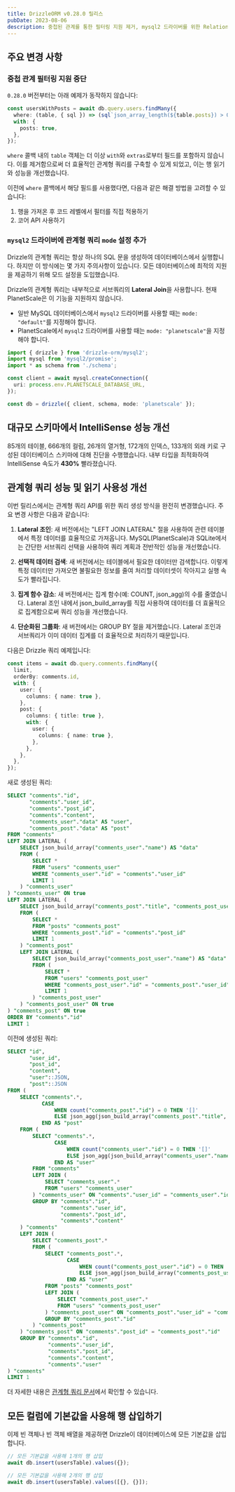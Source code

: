 ```yaml
---
title: DrizzleORM v0.28.0 릴리스
pubDate: 2023-08-06
description: 중첩된 관계를 통한 필터링 지원 제거, mysql2 드라이버를 위한 Relational Queries 모드 설정 추가, 대규모 스키마에 대한 IntelliSense 성능 개선, Relational Queries 성능 및 사용성 향상. 모든 컬럼에 기본값을 사용하여 행을 삽입하는 기능 추가.
---
```


## 주요 변경 사항


### 중첩 관계 필터링 지원 중단

`0.28.0` 버전부터는 아래 예제가 동작하지 않습니다:

```ts
const usersWithPosts = await db.query.users.findMany({
  where: (table, { sql }) => (sql`json_array_length(${table.posts}) > 0`),
  with: {
    posts: true,
  },
});
```

`where` 콜백 내의 `table` 객체는 더 이상 `with`와 `extras`로부터 필드를 포함하지 않습니다. 이를 제거함으로써 더 효율적인 관계형 쿼리를 구축할 수 있게 되었고, 이는 행 읽기와 성능을 개선했습니다.

이전에 `where` 콜백에서 해당 필드를 사용했다면, 다음과 같은 해결 방법을 고려할 수 있습니다:

1. 행을 가져온 후 코드 레벨에서 필터를 직접 적용하기
2. 코어 API 사용하기


### `mysql2` 드라이버에 관계형 쿼리 `mode` 설정 추가

Drizzle의 관계형 쿼리는 항상 하나의 SQL 문을 생성하여 데이터베이스에서 실행합니다. 하지만 이 방식에는 몇 가지 주의사항이 있습니다. 모든 데이터베이스에 최적의 지원을 제공하기 위해 모드 설정을 도입했습니다.

Drizzle의 관계형 쿼리는 내부적으로 서브쿼리의 **Lateral Join**을 사용합니다. 현재 PlanetScale은 이 기능을 지원하지 않습니다.

- 일반 MySQL 데이터베이스에서 `mysql2` 드라이버를 사용할 때는 `mode: "default"`를 지정해야 합니다.
- PlanetScale에서 `mysql2` 드라이버를 사용할 때는 `mode: "planetscale"`을 지정해야 합니다.

```ts copy {9}
import { drizzle } from 'drizzle-orm/mysql2';
import mysql from 'mysql2/promise';
import * as schema from './schema';

const client = await mysql.createConnection({
  uri: process.env.PLANETSCALE_DATABASE_URL,
});

const db = drizzle({ client, schema, mode: 'planetscale' });
```


## 대규모 스키마에서 IntelliSense 성능 개선

85개의 테이블, 666개의 컬럼, 26개의 열거형, 172개의 인덱스, 133개의 외래 키로 구성된 데이터베이스 스키마에 대해 진단을 수행했습니다. 내부 타입을 최적화하여 IntelliSense 속도가 **430%** 빨라졌습니다.


## 관계형 쿼리 성능 및 읽기 사용성 개선

이번 릴리스에서는 관계형 쿼리 API를 위한 쿼리 생성 방식을 완전히 변경했습니다. 주요 변경 사항은 다음과 같습니다:

1. **Lateral 조인**: 새 버전에서는 "LEFT JOIN LATERAL" 절을 사용하여 관련 테이블에서 특정 데이터를 효율적으로 가져옵니다. MySQL(PlanetScale)과 SQLite에서는 간단한 서브쿼리 선택을 사용하여 쿼리 계획과 전반적인 성능을 개선했습니다.

2. **선택적 데이터 검색**: 새 버전에서는 테이블에서 필요한 데이터만 검색합니다. 이렇게 특정 데이터만 가져오면 불필요한 정보를 줄여 처리할 데이터셋이 작아지고 실행 속도가 빨라집니다.

3. **집계 함수 감소**: 새 버전에서는 집계 함수(예: COUNT, json_agg)의 수를 줄였습니다. Lateral 조인 내에서 json_build_array를 직접 사용하여 데이터를 더 효율적으로 집계함으로써 쿼리 성능을 개선했습니다.

4. **단순화된 그룹화**: 새 버전에서는 GROUP BY 절을 제거했습니다. Lateral 조인과 서브쿼리가 이미 데이터 집계를 더 효율적으로 처리하기 때문입니다.

다음은 Drizzle 쿼리 예제입니다:

```ts
const items = await db.query.comments.findMany({
  limit,
  orderBy: comments.id,
  with: {
    user: {
      columns: { name: true },
    },
    post: {
      columns: { title: true },
      with: {
        user: {
          columns: { name: true },
        },
      },
    },
  },
});
```

새로 생성된 쿼리:

```sql
SELECT "comments"."id",
       "comments"."user_id",
       "comments"."post_id",
       "comments"."content",
       "comments_user"."data" AS "user",
       "comments_post"."data" AS "post"
FROM "comments"
LEFT JOIN LATERAL (
    SELECT json_build_array("comments_user"."name") AS "data"
    FROM (
        SELECT *
        FROM "users" "comments_user"
        WHERE "comments_user"."id" = "comments"."user_id"
        LIMIT 1
    ) "comments_user"
) "comments_user" ON true
LEFT JOIN LATERAL (
    SELECT json_build_array("comments_post"."title", "comments_post_user"."data") AS "data"
    FROM (
        SELECT *
        FROM "posts" "comments_post"
        WHERE "comments_post"."id" = "comments"."post_id"
        LIMIT 1
    ) "comments_post"
    LEFT JOIN LATERAL (
        SELECT json_build_array("comments_post_user"."name") AS "data"
        FROM (
            SELECT *
            FROM "users" "comments_post_user"
            WHERE "comments_post_user"."id" = "comments_post"."user_id"
            LIMIT 1
        ) "comments_post_user"
    ) "comments_post_user" ON true
) "comments_post" ON true
ORDER BY "comments"."id"
LIMIT 1
```

이전에 생성된 쿼리:

```sql
SELECT "id",
       "user_id",
       "post_id",
       "content",
       "user"::JSON,
       "post"::JSON
FROM (
    SELECT "comments".*,
           CASE
               WHEN count("comments_post"."id") = 0 THEN '[]'
               ELSE json_agg(json_build_array("comments_post"."title", "comments_post"."user"::JSON))::text
           END AS "post"
    FROM (
        SELECT "comments".*,
               CASE
                   WHEN count("comments_user"."id") = 0 THEN '[]'
                   ELSE json_agg(json_build_array("comments_user"."name"))::text
               END AS "user"
        FROM "comments"
        LEFT JOIN (
            SELECT "comments_user".*
            FROM "users" "comments_user"
        ) "comments_user" ON "comments"."user_id" = "comments_user"."id"
        GROUP BY "comments"."id",
                 "comments"."user_id",
                 "comments"."post_id",
                 "comments"."content"
    ) "comments"
    LEFT JOIN (
        SELECT "comments_post".*
        FROM (
            SELECT "comments_post".*,
                   CASE
                       WHEN count("comments_post_user"."id") = 0 THEN '[]'
                       ELSE json_agg(json_build_array("comments_post_user"."name"))
                   END AS "user"
            FROM "posts" "comments_post"
            LEFT JOIN (
                SELECT "comments_post_user".*
                FROM "users" "comments_post_user"
            ) "comments_post_user" ON "comments_post"."user_id" = "comments_post_user"."id"
            GROUP BY "comments_post"."id"
        ) "comments_post"
    ) "comments_post" ON "comments"."post_id" = "comments_post"."id"
    GROUP BY "comments"."id",
             "comments"."user_id",
             "comments"."post_id",
             "comments"."content",
             "comments"."user"
) "comments"
LIMIT 1
```

더 자세한 내용은 [관계형 쿼리 문서](/docs/rqb)에서 확인할 수 있습니다.


## 모든 컬럼에 기본값을 사용해 행 삽입하기

이제 빈 객체나 빈 객체 배열을 제공하면 Drizzle이 데이터베이스에 모든 기본값을 삽입합니다.

```ts copy {2,5}
// 모든 기본값을 사용해 1개의 행 삽입
await db.insert(usersTable).values({});

// 모든 기본값을 사용해 2개의 행 삽입
await db.insert(usersTable).values([{}, {}]);
```


